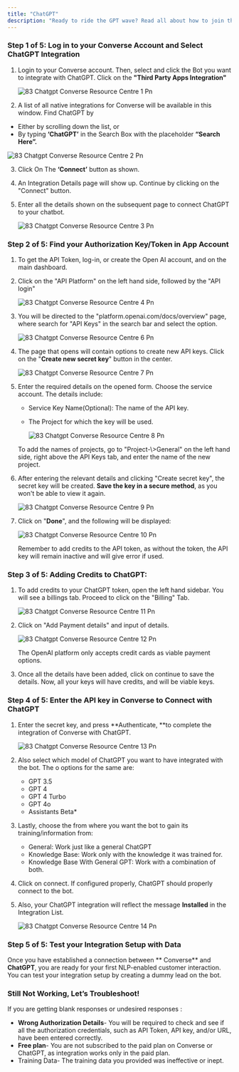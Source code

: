 ```yaml
---
title: "ChatGPT"
description: "Ready to ride the GPT wave? Read all about how to join the automation revolution with  Converse here."
---
```


### **Step 1 of 5: Log in to your  Converse Account and Select ChatGPT Integration**

1. Login to your  Converse account. Then, select and click the Bot you want to integrate with ChatGPT. Click on the **"Third Party Apps Integration"**

   ![83 Chatgpt Converse Resource Centre 1 Pn](/images/how-botpenguin-works/chatgpt/83.chatgpt__Converse_resource_centre-1.png)
2. A list of all native integrations for  Converse will be available in this window. Find ChatGPT by

- Either by scrolling down the list, or
- By typing ****‘ChatGPT’**** in the Search Box with the placeholder **“Search Here”.**

![83 Chatgpt Converse Resource Centre 2 Pn](/images/how-botpenguin-works/chatgpt/83.chatgpt__Converse_resource_centre-2.png)

3. Click On The **‘Connect’** button as shown.
4. An Integration Details page will show up. Continue by clicking on the "Connect" button.
5. Enter all the details shown on the subsequent page to connect ChatGPT to your chatbot.

   ![83 Chatgpt Converse Resource Centre 3 Pn](/images/how-botpenguin-works/chatgpt/83.chatgpt__Converse_resource_centre-3.png)

### **Step 2 of 5: Find your Authorization Key/Token in App Account**

1. To get the API Token, log-in, or create the Open AI account, and on the main dashboard.
2. Click on the "API Platform" on the left hand side, followed by the "API login"

   ![83 Chatgpt Converse Resource Centre 4 Pn](/images/how-botpenguin-works/chatgpt/83.chatgpt__Converse_resource_centre-4.png)
3. You will be directed to the "platform.openai.com/docs/overview" page, where search for "API Keys" in the search bar and select the option.

   ![83 Chatgpt Converse Resource Centre 6 Pn](/images/how-botpenguin-works/chatgpt/83.chatgpt__Converse_resource_centre-6.png)
4. The page that opens will contain options to create new API keys. Click on the "**Create new secret key**" button in the center.

   ![83 Chatgpt Converse Resource Centre 7 Pn](/images/how-botpenguin-works/chatgpt/83.chatgpt__Converse_resource_centre-7.png)
5. Enter the required details on the opened form. Choose the service account. The details include:
   - Service Key Name(Optional): The name of the API key.
   - The Project for which the key will be used.

     ![83 Chatgpt Converse Resource Centre 8 Pn](/images/how-botpenguin-works/chatgpt/83.chatgpt__Converse_resource_centre-8.png)

   <Info>
     To add the names of projects, go to "Project-\>General" on the left hand side, right above the API Keys tab, and enter the name of the new project.
   </Info>
6. After entering the relevant details and clicking "Create secret key", the secret key will be created. **Save the key in a secure method**, as you won't be able to view it again.

   ![83 Chatgpt Converse Resource Centre 9 Pn](/images/how-botpenguin-works/chatgpt/83.chatgpt__Converse_resource_centre-9.png)
7. Click on "**Done**", and the following will be displayed:

   ![83 Chatgpt Converse Resource Centre 10 Pn](/images/how-botpenguin-works/chatgpt/83.chatgpt__Converse_resource_centre-10.png)

   <Warning>
     Remember to add credits to the API token, as without the token, the API key will remain inactive and will give error if used.
   </Warning>

### **Step 3 of 5: Adding Credits to ChatGPT:**

1. To add credits to your ChatGPT token, open the left hand sidebar. You will see a billings tab. Proceed to click on the "Billing" Tab.

   ![83 Chatgpt Converse Resource Centre 11 Pn](/images/how-botpenguin-works/chatgpt/83.chatgpt__Converse_resource_centre-11.png)
2. Click on "Add Payment details" and input of details.

   ![83 Chatgpt Converse Resource Centre 12 Pn](/images/how-botpenguin-works/chatgpt/83.chatgpt__Converse_resource_centre-12.png)

   <Info>
     The OpenAI platform only accepts credit cards as viable payment options.
   </Info>
3. Once all the details have been added, click on continue to save the details. Now, all your keys will have credits, and will be viable keys.

### **Step 4 of 5: Enter the API key in  Converse to Connect with ChatGPT**

1. Enter the secret key, and press \*\*Authenticate, \*\*to complete the integration of  Converse with ChatGPT.

   ![83 Chatgpt Converse Resource Centre 13 Pn](/images/how-botpenguin-works/chatgpt/83.chatgpt__Converse_resource_centre-13.png)
2. Also select which model of ChatGPT you want to have integrated with the bot. The o options for the same are:
   - GPT 3.5
   - GPT 4
   - GPT 4 Turbo
   - GPT 4o
   - Assistants Beta\*
3. Lastly, choose the from where you want the bot to gain its training/information from:
   - General: Work just like a general ChatGPT
   - Knowledge Base: Work only with the knowledge it was trained for.
   - Knowledge Base With General GPT:  Work with a combination of both.
4. Click on connect. If configured properly, ChatGPT should properly connect to the bot.
5. Also, your ChatGPT integration will reflect the message **Installed** in the Integration List.

   ![83 Chatgpt Converse Resource Centre 14 Pn](/images/how-botpenguin-works/chatgpt/83.chatgpt__Converse_resource_centre-14.png)

### **Step 5 of 5: Test your Integration Setup with Data**

Once you have established a connection between \*\* Converse\*\* and **ChatGPT**, you are ready for your first NLP-enabled customer interaction. You can test your integration setup by creating a dummy lead on the bot.

### **Still Not Working, Let’s Troubleshoot\!**

If you are getting blank responses or undesired responses :

- **Wrong Authorization Details**- You will be required to check and see if all the authorization credentials, such as API Token, API key, and/or URL, have been entered correctly.
- **Free plan**- You are not subscribed to the paid plan on  Converse or ChatGPT, as integration works only in the paid plan.
- Training Data- The training data you provided was ineffective or inept.